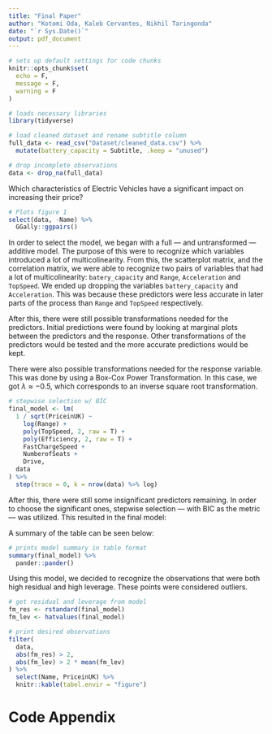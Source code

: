 ```yaml
---
title: "Final Paper"
author: "Kotomi Oda, Kaleb Cervantes, Nikhil Taringonda"
date: "`r Sys.Date()`"
output: pdf_document
---
```


```r
# sets up default settings for code chunks
knitr::opts_chunk$set(
  echo = F,
  message = F,
  warning = F
)
```

```r

# loads necessary libraries
library(tidyverse)

# load cleaned dataset and rename subtitle column
full_data <- read_csv("Dataset/cleaned_data.csv") %>%
  mutate(battery_capacity = Subtitle, .keep = "unused")

# drop incomplete observations
data <- drop_na(full_data)
```

<!-- Research Question -->
<!-- Incorporate into introduction? -->
Which characteristics of Electric Vehicles have a significant impact on increasing their price?

<!-- Mention data cleaning and why a large portion of the data was removed? -->
<!-- Description of data? -->

```r

# Plots figure 1
select(data, -Name) %>%
  GGally::ggpairs()
```

In order to select the model, we began with a full --- and untransformed --- additive model. The purpose of this were to recognize which variables introduced a lot of multicolinearity. From this, the scatterplot matrix, and the correlation matrix, we were able to recognize two pairs of variables that had a lot of multicolinearity: `batery_capacity` and `Range`, `Acceleration` and `TopSpeed`.
<!-- Mention something about VIF with those here -->
We ended up dropping the variables `battery_capacity` and `Acceleration`. This was because these predictors were less accurate in later parts of the process than `Range` and `TopSpeed` respectively.

After this, there were still possible transformations needed for the predictors. Initial predictions were found by looking at marginal plots between the predictors and the response. Other transformations of the predictors would be tested and the more accurate predictions would be kept.

There were also possible transformations needed for the response variable. This was done by using a Box-Cox Power Transformation. In this case, we got $\lambda \approx -0.5$, which corresponds to an inverse square root transformation.

```r

# stepwise selection w/ BIC
final_model <- lm(
  1 / sqrt(PriceinUK) ~
    log(Range) +
    poly(TopSpeed, 2, raw = T) +
    poly(Efficiency, 2, raw = T) +
    FastChargeSpeed +
    NumberofSeats +
    Drive,
  data
) %>%
  step(trace = 0, k = nrow(data) %>% log)
```

After this, there were still some insignificant predictors remaining. In order to choose the significant ones, stepwise selection --- with BIC as the metric --- was utilized. This resulted in the final model:

<!-- This will render correctly if knitted to pdf -->
\begin{align*}
\frac{1}{\sqrt{\texttt{PriceinUK}}} &= \beta_0 \\
&+ \beta_1 \ln \texttt{Range} \\
&+ \beta_2 \texttt{TopSpeed} \\
&+ \beta_3 \texttt{TopSpeed}^2 \\
&+ \beta_4 \texttt{Efficiency} \\
&+ \beta_5 \texttt{Efficiency}^2 \\
&+ \epsilon
\end{align*}

A summary of the table can be seen below:

<!-- im having trouble adding figure caption to this -->
```r

# prints model summary in table format
summary(final_model) %>%
  pander::pander()
```

Using this model, we decided to recognize the observations that were both high residual and high leverage. These points were considered outliers.

<!-- I also had the caption issue with this -->
```r

# get residual and leverage from model
fm_res <- rstandard(final_model)
fm_lev <- hatvalues(final_model)

# print desired observations
filter(
  data,
  abs(fm_res) > 2,
  abs(fm_lev) > 2 * mean(fm_lev)
) %>%
  select(Name, PriceinUK) %>%
  knitr::kable(tabel.envir = "figure")
```

\newpage
# Code Appendix
```r
```